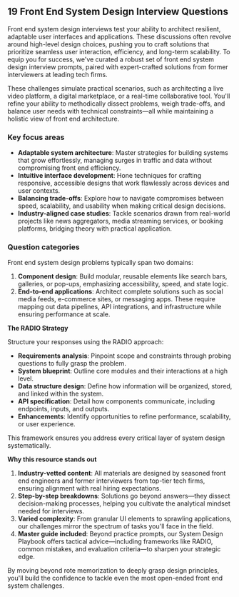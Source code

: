 ## 19 Front End System Design Interview Questions

Front end system design interviews test your ability to architect resilient, adaptable user interfaces and applications. These discussions often revolve around high-level design choices, pushing you to craft solutions that prioritize seamless user interaction, efficiency, and long-term scalability. To equip you for success, we've curated a robust set of front end system design interview prompts, paired with expert-crafted solutions from former interviewers at leading tech firms.

These challenges simulate practical scenarios, such as architecting a live video platform, a digital marketplace, or a real-time collaborative tool. You'll refine your ability to methodically dissect problems, weigh trade-offs, and balance user needs with technical constraints—all while maintaining a holistic view of front end architecture.

### Key focus areas

- **Adaptable system architecture**: Master strategies for building systems that grow effortlessly, managing surges in traffic and data without compromising front end efficiency.
- **Intuitive interface development**: Hone techniques for crafting responsive, accessible designs that work flawlessly across devices and user contexts.
- **Balancing trade-offs**: Explore how to navigate compromises between speed, scalability, and usability when making critical design decisions.
- **Industry-aligned case studies**: Tackle scenarios drawn from real-world projects like news aggregators, media streaming services, or booking platforms, bridging theory with practical application.

### Question categories

Front end system design problems typically span two domains:

1. **Component design**: Build modular, reusable elements like search bars, galleries, or pop-ups, emphasizing accessibility, speed, and state logic.
2. **End-to-end applications**: Architect complete solutions such as social media feeds, e-commerce sites, or messaging apps. These require mapping out data pipelines, API integrations, and infrastructure while ensuring performance at scale.

**The RADIO Strategy**

Structure your responses using the RADIO approach:

- **Requirements analysis**: Pinpoint scope and constraints through probing questions to fully grasp the problem.
- **System blueprint**: Outline core modules and their interactions at a high level.
- **Data structure design**: Define how information will be organized, stored, and linked within the system.
- **API specification**: Detail how components communicate, including endpoints, inputs, and outputs.
- **Enhancements**: Identify opportunities to refine performance, scalability, or user experience.

This framework ensures you address every critical layer of system design systematically.

**Why this resource stands out**

1. **Industry-vetted content**: All materials are designed by seasoned front end engineers and former interviewers from top-tier tech firms, ensuring alignment with real hiring expectations.
2. **Step-by-step breakdowns**: Solutions go beyond answers—they dissect decision-making processes, helping you cultivate the analytical mindset needed for interviews.
3. **Varied complexity**: From granular UI elements to sprawling applications, our challenges mirror the spectrum of tasks you'll face in the field.
4. **Master guide included**: Beyond practice prompts, our System Design Playbook offers tactical advice—including frameworks like RADIO, common mistakes, and evaluation criteria—to sharpen your strategic edge.

By moving beyond rote memorization to deeply grasp design principles, you'll build the confidence to tackle even the most open-ended front end system challenges.
